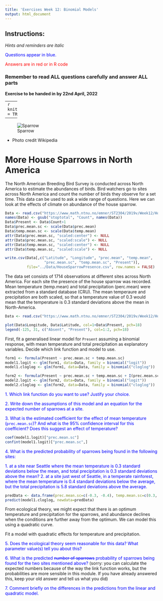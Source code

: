 ```yaml
---
title: 'Exercises Week 12: Binomial Models'
output: html_document
---
```



## Instructions:

*Hints and reminders are italic*

<span style="color:blue"> Questions appear in blue. </span>
 
<span style="color:red"> Answers are in red or in R code </span>

### Remember to read ALL questions carefully and answer ALL parts

**Exercise to be handed in by 22nd April, 2022**


-----
```r
knitr::opts_chunk$set(echo = TRUE)
```

-----

![Sparrow](../Week11 Generalised linear models/Sparrow.jpg)

* Photo credit Wikipedia


# More House Sparrows in North America

The North American Breeding Bird Survey is conducted across North America to estimate the abundances of birds. Bird watchers go to sites across North America and count the number of birds they observe for a set time. This data can be used to ask a wide range of questions. Here we can look at the effects of climate on abundance of the house sparrow.

```r

Data <- read.csv("https://www.math.ntnu.no/emner/ST2304/2019v/Week12/HouseSparrow.csv")
names(Data) <- gsub("stoptotal", "Count", names(Data))
Data$Present <- Data$Count>1
Data$prec.mean.sc <- scale(Data$prec.mean)
Data$temp.mean.sc <- scale(Data$temp.mean)
attr(Data$prec.mean.sc, "scaled:center") <- NULL
attr(Data$prec.mean.sc, "scaled:scale") <- NULL
attr(Data$temp.mean.sc, "scaled:center") <- NULL
attr(Data$temp.mean.sc, "scaled:scale") <- NULL

write.csv(Data[,c("Latitude", "Longitude", "prec.mean", "temp.mean", 
                  "prec.mean.sc", "temp.mean.sc", "Present")],
          file="../Data/HouseSparrowPresence.csv", row.names = FALSE)
```

The data set consists of 1714 observations at different sites across North America. For each site the presence of the house sparrow was recorded. Mean temperature (temp.mean) and total precipitation (perc.mean) were extracted from a standard database (CRU). The mean temperaure and precipitation are both scaled, so that a temperature value of 0.3 would mean that the temperature is 0.3 standard deviations above the mean in North-America.

```r
Data <- read.csv("https://www.math.ntnu.no/emner/ST2304/2019v/Week12/HouseSparrowPresence.csv")

plot(Data$Longitude, Data$Latitude, col=1+Data$Present, pch=18)
legend(-125, 31, c("Absent", "Present"), col=1:2, pch=18)

```

First, fit a generalised linear model for `Present` assuming a binomial response, with mean temperature and total precipitation as explanatory variables. Decide which link function and model to use.

```r
form1 <- formula(Present ~ prec.mean.sc + temp.mean.sc)
model1.logit <- glm(form1, data=Data, family = binomial("logit"))
model1.cloglog <- glm(form1, data=Data, family = binomial("cloglog"))

form2 <- formula(Present ~ prec.mean.sc + temp.mean.sc + I(prec.mean.sc^2) + I(temp.mean.sc^2))
model2.logit <- glm(form2, data=Data, family = binomial("logit"))
model2.cloglog <- glm(form2, data=Data, family = binomial("cloglog"))

```

<span style="color:blue">1. Which link function do you want to use? Justify your choice.</span>

<span style="color:blue">2. Write down the assumptions of this model and an equation for the expected number of sparrows at a site.</span>

<span style="color:blue">3. What is the estimated coefficient for the effect of mean temperature (`prec.mean.sc`)? And what is the 95% confidence interval for this coefficient? Does this suggest an effect of temperature?</span>

```r
coef(model1.logit)["prec.mean.sc"]
confint(model1.logit)["prec.mean.sc",]
```
<span style="color:blue">4. What is the predicted probability of sparrows being found in the following sites:</span>

  <span style="color:blue">1. at a site near Seattle where the mean temperature is 0.3 standard deviations below the mean, and total precipitation is 0.3 standard deviations above the mean?</span>
    <span style="color:blue">2. at a site just west of Seattle, in a temperate rainforest, where the mean temperature is 0.4 standard deviations below the average, but the total precipitation is 5.8 standard deviations above the average.</span>

```r
predData <- data.frame(prec.mean.sc=c(-0.3, -0.4), temp.mean.sc=c(0.3, 5.8))
predict(model1.cloglog, newdata=predData)

```
From ecological theory, we might expect that there is an optimum temperature and precipitation for the sparrows, and abundance declines when the conditions are further away from the optimum. We can model this using a quadratic curve.

Fit a model with quadratic effects for temperature and precipitation.

<span style="color:blue">5. Does the ecological theory seem reasonable for this data? What parameter value(s) tell you about this?</span>

<span style="color:blue">6.  What is the predicted <strike>number of sparrows</strike> probability of sparrows being found for the two sites mentioned above?</span>
(sorry: you can calculate the expected numbers because of the way the link function works, but the probabilities are more sensible in this module. If you have already answered this, keep your old answer and tell us what you did)

<span style="color:blue">7. Comment briefly on the differences in the predictions from the linear and quadratic model.</span>